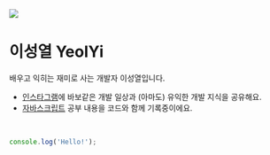 <img src="/profile.jpg" className="mt-0 h-[144px] w-[256px] object-cover" />

# 이성열 YeolYi

배우고 익히는 재미로 사는 개발자 이성열입니다.

- [인스타그램](https://instagram.com/yeolyii)에 바보같은 개발 일상과 (아마도)
  유익한 개발 지식을 공유해요.
- [자바스크립트](./js) 공부 내용을 코드와 함께 기록중이에요.

<br />

```js
console.log('Hello!');
```
